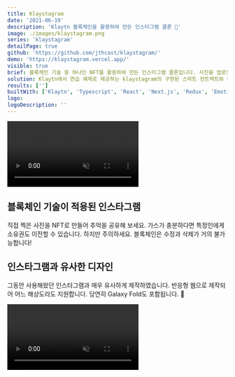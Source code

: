 ```yaml
---
title: Klaystagram
date: '2021-06-19'
description: 'Klaytn 블록체인을 활용하여 만든 인스타그램 클론 📸'
image: ./images/klaystagram.png
series: 'klaystagram'
detailPage: true
github: 'https://github.com/jthcast/klaystagram/'
demo: 'https://klaystagram.vercel.app/'
visible: true
brief: 블록체인 기술 중 하나인 NFT를 활용하여 만든 인스타그램 클론입니다. 사진을 업로드하는 행위로 NFT를 발행하며 이를 다른 사용자와 교환할 수 있습니다. 반응형 웹으로 제작해 어느 기기에서든 완벽히 동작합니다.
solution: Klaytn에서 연습 예제로 제공하는 klaystagram의 구현된 스마트 컨트랙트와 이를 연결하는 프론트엔드를 개발하였습니다. 해당 예제는 꽤 오래전에 작성되어 최신 자바스크립트 환경을 반영하지 못하고 있어 이 부분을 보강하였습니다. 또한 수정된 SDK의 스펙에 맞추어 몇 가지 버그를 수정하였으며 디자인도 좀 더 인스타그램스럽게 적용하였습니다.
results: ['']
builtWith: ['Klaytn', 'Typescript', 'React', 'Next.js', 'Redux', 'Emotion']
logo:
logoDescription: ''
---
```


<section className="jth-section jth-section-twoColGrid-center">
  <video
    preload="auto"
    muted
    loop
    playsInline
    autoPlay
    src="./videos/blockchain.mp4"
  ></video>
  <div className="jth-section-rowGrid">
    <h2>블록체인 기술이 적용된 인스타그램</h2>
    <p>
      직접 찍은 사진을 NFT로 만들어 추억을 공유해 보세요. 가스가 충분하다면
      특정인에게 소유권도 이전할 수 있습니다. 하지만 주의하세요. 블록체인은
      수정과 삭제가 거의 불가능합니다!
    </p>
  </div>
</section>

<section className="jth-section jth-section-twoColGrid-center">
  <div className="jth-section-rowGrid jth-section-mobileOrder-2">
    <h2>인스타그램과 유사한 디자인</h2>
    <p>
      그동안 사용해왔던 인스타그램과 매우 유사하게 제작하였습니다. 반응형 웹으로
      제작되어 어느 해상도라도 지원합니다. 당연히 Galaxy Fold도 포함됩니다. 📱
    </p>
  </div>
  <video
    preload="auto"
    muted
    loop
    playsInline
    autoPlay
    src="./videos/responsive.mp4"
    className="jth-portfolio-widthImage"
  ></video>
</section>
